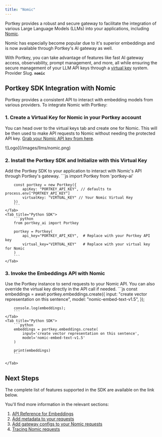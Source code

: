 ```yaml
---
title: "Nomic"
---
```


Portkey provides a robust and secure gateway to facilitate the integration of various Large Language Models (LLMs) into your applications, including [Nomic](https://docs.nomic.ai/reference/getting-started/).

Nomic has especially become popular due to it's superior embeddings and is now available through Portkey's AI gateway as well.

With Portkey, you can take advantage of features like fast AI gateway access, observability, prompt management, and more, all while ensuring the secure management of your LLM API keys through a [virtual key](/product/ai-gateway/virtual-keys) system.
<Note>
Provider Slug. **`nomic`**
</Note>
## Portkey SDK Integration with Nomic

Portkey provides a consistent API to interact with embedding models from various providers. To integrate Nomic with Portkey:

### 1\. Create a Virtual Key for Nomic in your Portkey account

You can head over to the virtual keys tab and create one for Nomic. This will be then used to make API requests to Nomic without needing the protected API key. [Grab your Nomic API key from here](https://atlas.nomic.ai/data/randomesid/org/keys).
<Frame caption="Create a virtual key for Nomic in Portkey">
![Logo](/images/llms/nomic.png)
</Frame>


### 2\. Install the Portkey SDK and Initialize with this Virtual Key

Add the Portkey SDK to your application to interact with Nomic's API through Portkey's gateway.
<Tabs>
    <Tab title="NodeJS SDK">
        ```js
        import Portkey from 'portkey-ai'

        const portkey = new Portkey({
            apiKey: "PORTKEY_API_KEY", // defaults to process.env["PORTKEY_API_KEY"]
            virtualKey: "VIRTUAL_KEY" // Your Nomic Virtual Key
        })
        ```
    </Tab>
    <Tab title="Python SDK">
        ```python
        from portkey_ai import Portkey

        portkey = Portkey(
            api_key="PORTKEY_API_KEY",  # Replace with your Portkey API key
            virtual_key="VIRTUAL_KEY"   # Replace with your virtual key for Nomic
        )
        ```
    </Tab>

  </Tabs>



### 3\. Invoke the Embeddings API with Nomic

Use the Portkey instance to send requests to your Nomic API. You can also override the virtual key directly in the API call if needed.
<Tabs>
    <Tab title="NodeJS SDK">
        ```js
        const embeddings = await portkey.embeddings.create({
            input: "create vector representation on this sentence",
            model: "nomic-embed-text-v1.5",
        });

        console.log(embeddings);
        ```
    </Tab>
    <Tab title="Python SDK">
        ```python
        embeddings = portkey.embeddings.create(
            input='create vector representation on this sentence',
            model='nomic-embed-text-v1.5'
        )

        print(embeddings)
        ```

    </Tab>

  </Tabs>


## Next Steps

The complete list of features supported in the SDK are available on the link below.

<Card title="SDK" href="/api-reference/portkey-sdk-client">
</Card>

You'll find more information in the relevant sections:

1. [API Reference for Embeddings](/provider-endpoints/embeddings)
2. [Add metadata to your requests](/product/observability/metadata)
3. [Add gateway configs to your Nomic requests](/product/ai-gateway/configs)
4. [Tracing Nomic requests](/product/observability/traces)
